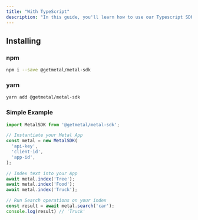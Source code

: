 ```yaml
---
title: "With TypeScript"
description: "In this guide, you'll learn how to use our Typescript SDK to implement Metal into your application. Although, we love TypeScript, you can of course utilize this library in JavaScript."
---
```


## Installing

### npm

```bash
npm i --save @getmetal/metal-sdk
```

### yarn

```bash
yarn add @getmetal/metal-sdk
```

### Simple Example

```TypeScript
import MetalSDK from '@getmetal/metal-sdk';

// Instantiate your Metal App
const metal = new MetalSDK(
  'api-key',
  'client-id',
  'app-id',
);

// Index text into your App
await metal.index('Tree');
await metal.index('Food');
await metal.index('Truck');

// Run Search operations on your index
const result = await metal.search('car');
console.log(result) // 'Truck'
```
